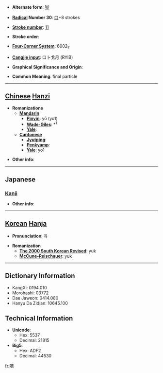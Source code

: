 * '''Alternate form''': [[唹]]

* '''[[Wiktionary:Chinese radical index| Radical]] Number 30''': [[Wiktionary:Chinese radical index 口|口]]+8 strokes

* '''[[Wiktionary:Chinese total strokes index|Stroke number]]''': [[Wiktionary:Chinese total strokes index 11|11]]

* '''Stroke order''': 

* '''[[Wiktionary:Chinese four corner index|Four-Corner System]]''': 6002<sub>7</sub>

* '''[[Wiktionary:Chinese Cangjie index|Cangjie input]]''': 口卜戈月 (RYIB)

* '''Graphical Significance and Origin''': 

* '''Common Meaning''': final particle

----

== [[Chinese]] [[Hanzi]] ==

* '''Romanizations'''
** '''[[Mandarin]]'''
*** '''[[Pinyin]]''': yō (yo1)
*** '''[[Wade-Giles]]''': *<sup>1</sup>
*** '''[[Yale]]''': 
** '''[[Cantonese]]'''
*** '''[[Jyutping]]''':
*** '''[[Penkyamp]]''': 
*** '''[[Yale]]''': yo1

* '''Other info''': 

----

==Japanese==
===[[Kanji]]===
{{kanji|on readings=[[よ]] (yo)
|kun readings=[[わらう]] (warau)
}}

* '''Other info''':  

----

== [[Korean]] [[Hanja]] ==

* '''Pronunciation''': 육

* '''Romanization'''
** '''[[The 2000 South Korean Revised Romanization|The 2000 South Korean Revised]]''': yuk
** '''[[McCune-Reischauer]]''': yuk

----

== Dictionary Information ==

* KangXi: 0194.010
* Morohashi: 03772
* Dae Jaweon: 0414.080
* Hanyu Da Zidian: 10645.100

== Technical Information ==

* '''Unicode''':
** Hex: 5537
** Decimal: 21815
* '''Big5''':
** Hex: ADF2
** Decimal: 44530

[[fr:唷]]